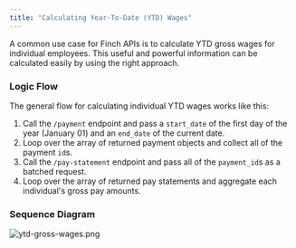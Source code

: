 ```yaml
---
title: "Calculating Year-To-Date (YTD) Wages"
---
```


A common use case for Finch APIs is to calculate YTD gross wages for individual employees. This useful and powerful information can be calculated easily by using the right approach.

### Logic Flow

The general flow for calculating individual YTD wages works like this:

1. Call the `/payment` endpoint and pass a `start_date` of the first day of the year (January 01) and an `end_date` of the current date.
2. Loop over the array of returned payment objects and collect all of the payment `id`s.
3. Call the `/pay-statement` endpoint and pass all of the `payment_id`s as a batched request.
4. Loop over the array of returned pay statements and aggregate each individual's gross pay amounts.

### Sequence Diagram

![ytd-gross-wages.png](/images/ytd-gross-wages.png)
